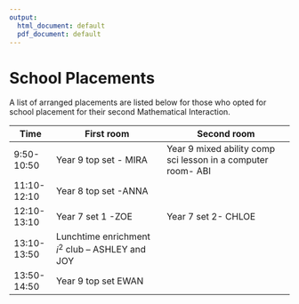 ```yaml
---
output:
  html_document: default
  pdf_document: default
---
```

# School Placements{-}

A list of arranged placements are listed below for those who opted for school placement for their second Mathematical Interaction.

|     Time              |     First room                                                |     Second room                                                     |
|-----------------------|-------------------------------------------------------------|---------------------------------------------------------------------|
|     9:50-10:50    |     Year 9 top set - MIRA                                   |     Year 9 mixed ability comp sci lesson in a computer room- ABI    |
|     11:10-12:10       |     Year 8 top set -ANNA                                    |                                                                     |
|     12:10-13:10       |     Year 7 set 1 -ZOE                                       |     Year 7 set 2- CHLOE                                             |
|     13:10-13:50       |     Lunchtime enrichment $i^2$ club – ASHLEY and JOY    |                                                                     |
|     13:50-14:50       |     Year 9 top set EWAN                        |                                                                     |


